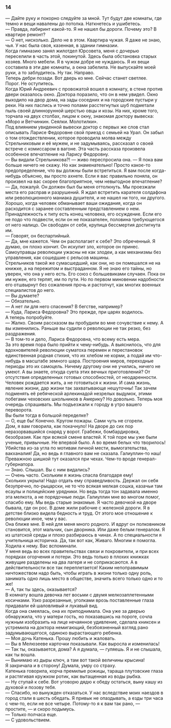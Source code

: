 ### 14 {-}

— Дайте руку и покорно следуйте за мной. Тут будут две комнаты, где темно и вещи навалены до потолка. Наткнетесь и ушибетесь.<br/> — Правда, лабиринт какой-то. Я не нашел бы дороги. Почему это? В квартире ремонт?<br/> — О нет, нисколько. Дело не в этом. Квартира чужая. Я даже не знаю, чья. У нас была своя, казенная, в здании гимназии.<br/> Когда гимназию занял жилотдел Юрсовета, меня с дочерью переселили в часть этой, покинутой. Здесь была обстановка старых хозяев. Много мебели. Я в чужом добре не нуждаюсь. Я их вещи составила в эти две комнаты, а окна забелила. Не выпускайте моей руки, а то заблудитесь. Ну так. Направо.<br/> Теперь дебри позади. Вот дверь ко мне. Сейчас станет светлее.<br/> Порог. Не оступитесь.<br/> Когда Юрий Андреевич с провожатой вошел в комнату, в стене против двери оказалось окно. Доктора поразило, что он в нем увидел. Окно выходило на двор дома, на зады соседних и на городские пустыри у реки. На них паслись и точно полами расстегнутых шуб подметали пыль своей длиннорунной шерстью овцы и козы. На них, кроме того, торчала на двух столбах, лицом к окну, знакомая доктору вывеска: «Моро и Ветчинкин. Сеялки. Молотилки».<br/> Под влиянием увиденной вывески доктор с первых же слов стал описывать Ларисе Федоровне свой приезд с семьей на Урал. Он забыл о том отождествлении, которое проводила молва между Стрельниковым и её мужем, и не задумываясь, рассказал о своей встрече с комиссаром в вагоне. Эта часть рассказа произвела особенное впечатление на Ларису Федоровну.<br/> — Вы видали Стрельникова?! — живо переспросила она. — Я пока вам больше ничего не скажу. Но как знаменательно! Просто какое-то предопределение, что вы должны были встретиться. Я вам после когда-нибудь объясню, вы просто ахнете. Если я вас правильно поняла, он произвел на вас скорее благоприятное, чем невыгодное впечатление?<br/> — Да, пожалуй. Он должен был бы меня оттолкнуть. Мы проезжали места его расправ и разрушений. Я ждал встретить карателя солдафона или революционного маниака душителя, и не нашел ни того, ни другого. Хорошо, когда человек обманывает ваши ожидания, когда он расходится с заранее составленным представлением о нем. Принадлежность к типу есть конец человека, его осуждение. Если его не подо что подвести, если он не показателен, половина требующегося от него налицо. Он свободен от себя, крупица бессмертия достигнута им.<br/> — Говорят, он беспартийный.<br/> — Да, мне кажется. Чем он располагает к себе? Это обреченный. Я думаю, он плохо кончит. Он искупит зло, которое он принес. Самоуправцы революции ужасны не как злодеи, а как механизмы без управления, как сошедшие с рельсов машины.<br/> Стрельников такой же сумасшедший, как они, но он помешался не на книжке, а на пережитом и выстраданном. Я не знаю его тайны, но уверен, что она у него есть. Его союз с большевиками случаен. Пока он им нужен, его терпят, им по пути. Но по первом миновении надобности его отшвырнут без сожаления прочь и растопчут, как многих военных специалистов до него.<br/> — Вы думаете?<br/> — Обязательно.<br/> — А нет ли для него спасения? В бегстве, например?<br/> — Куда, Лариса Федоровна? Это прежде, при царях водилось.<br/> А теперь попробуйте.<br/> — Жалко. Своим рассказом вы пробудили во мне сочувствие к нему. А вы изменились. Раньше вы судили о революции не так резко, без раздражения.<br/> — В том-то и дело, Лариса Федоровна, что всему есть мера.<br/> За это время пора было прийти к чему-нибудь. А выяснилось, что для вдохновителей революции суматоха перемен и перестановок единственная родная стихия, что их хлебом не корми, а подай им что-нибудь в масштабе земного шара. Построения миров, переходные периоды это их самоцель. Ничему другому они не учились, ничего не умеют. А вы знаете, откуда суета этих вечных приготовлений? От отсутствия определенных готовых способностей, от неодаренности. Человек рождается жить, а не готовиться к жизни. И сама жизнь, явление жизни, дар жизни так захватывающе нешуточны! Так зачем подменять её ребяческой арлекинадой незрелых выдумок, этими побегами чеховских школьников в Америку? Но довольно. Теперь моя очередь спрашивать. Мы подъезжали к городу в утро вашего переворота.<br/> Вы были тогда в большой переделке?<br/> — О, еще бы! Конечно. Кругом пожары. Сами чуть не сгорели.<br/> Дом, я вам говорила, как покачнуло! На дворе до сих пор неразорвавшийся снаряд у ворот. Грабежи, бомбардировка, безобразия. Как при всякой смене властей. К той поре мы уже были ученые, привычные. Не впервой было. А во время белых что творилось! Убийства из-за угла по мотивам личной мести, вымогательства, вакханалия! Да, но ведь я главного вам не сказала. Галиуллин-то наш! Преважною шишкой тут оказался при чехах. Чем-то вроде генерал-губернатора.<br/> — Знаю. Слышал. Вы с ним видались?<br/> — Очень часто. Скольким я жизнь спасла благодаря ему!<br/> Скольких укрыла! Надо отдать ему справедливость. Держал он себя безупречно, по-рыцарски, не то что всякая мелкая сошка, казачьи там есаулы и полицейские урядники. Но ведь тогда тон задавала именно эта мелкота, а не порядочные люди. Галиуллин мне во многом помог, спасибо ему. Мы ведь старые знакомые. Я часто девочкой на дворе бывала, где он рос. В доме жили рабочие с железной дороги. Я в детстве близко видела бедность и труд. От этого мое отношение к революции иное, чем у вас.<br/> Она ближе мне. В ней для меня много родного. И вдруг он полковником становится, этот мальчик, сын дворника. Или даже белым генералом. Я из штатской среды и плохо разбираюсь в чинах. А по специальности я учительница историчка. Да, так вот как, Живаго. Многим я помогла. Ходила к нему. Вас вспоминали.<br/> У меня ведь во всех правительствах связи и покровители, и при всех порядках огорчения и потери. Это ведь только в плохих книжках живущие разделены на два лагеря и не соприкасаются. А в действительности все так переплетается! Каким непоправимым ничтожеством надо быть, чтобы играть в жизни только одну роль, занимать одно лишь место в обществе, значить всего только одно и то же!<br/> — А, так ты здесь, оказывается?<br/> В комнату вошла девочка лет восьми с двумя мелкозаплетенными косичками. Узко разрезанные, уголками врозь поставленные глаза придавали ей шаловливый и лукавый вид.<br/> Когда она смеялась, она их приподнимала. Она уже за дверью обнаружила, что у матери гость, но показавшись на пороге, сочла нужным изобразить на лице нечаянное удивление, сделала книксен и устремила на доктора немигающий, безбоязненный взгляд рано задумывающегося, одиноко вырастающего ребенка.<br/> — Моя дочь Катенька. Прошу любить и жаловать.<br/> — Вы в Мелюзееве карточки показывали. Как выросла и изменилась!<br/> — Так ты, оказывается, дома? А я думала, — гуляешь. Я и не слышала, как ты вошла.<br/> — Вынимаю из дыры ключ, а там вот такой величины крысина!<br/> Я закричала и в сторону! Думала, умру со страху.<br/> Катенька говорила, корча премилые рожицы, тараща плутовские глаза и растягивая кружком ротик, как вытащенная из воды рыбка.<br/> — Ну ступай к себе. Вот уговорю дядю к обеду остаться, выну кашу из духовой и позову тебя.<br/> — Спасибо, но вынужден отказаться. У нас вследствие моих наездов в город стали в шесть обедать. Я привык не опаздывать, а езды три часа с чем-то, если не все четыре. Потому-то я к вам так рано, — простите, — и скоро подымусь.<br/> — Только полчаса еще.<br/> — С удовольствием.

